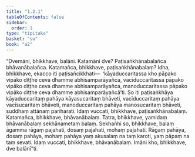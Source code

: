 ```yaml
---
title: "1.2.1"
tableOfContents: false
sidebar:
  order: 1
type: "tipitaka"
basket: "su"
book: "a2"
---
```



<DynamicBreadcrumb />

<Division number="11" book="a2" bookNo="15" page="54">

<Paragraph number="30" book="a2">
“Dvemāni, bhikkhave, balāni. Katamāni dve? Paṭisaṅkhānabalañca bhāvanābalañca. Katamañca, bhikkhave, paṭisaṅkhānabalaṃ? Idha, bhikkhave, ekacco iti paṭisañcikkhati—  ‘kāyaduccaritassa kho pāpako vipāko diṭṭhe ceva dhamme abhisamparāyañca, vacīduccaritassa pāpako vipāko diṭṭhe ceva dhamme abhisamparāyañca, manoduccaritassa pāpako vipāko diṭṭhe ceva dhamme abhisamparāyañcā’ti. So iti paṭisaṅkhāya kāyaduccaritaṃ pahāya kāyasucaritaṃ bhāveti, vacīduccaritaṃ pahāya vacīsucaritaṃ bhāveti, manoduccaritaṃ pahāya manosucaritaṃ bhāveti, suddhaṃ attānaṃ pariharati. Idaṃ vuccati, bhikkhave, paṭisaṅkhānabalaṃ.
</Paragraph>

<Paragraph number="31" book="a2">
Katamañca, bhikkhave, bhāvanābalaṃ. Tatra, bhikkhave, yamidaṃ bhāvanābalaṃ sekhānametaṃ balaṃ. Sekhañhi so, bhikkhave, balaṃ āgamma rāgaṃ pajahati, dosaṃ pajahati, mohaṃ pajahati. Rāgaṃ pahāya, dosaṃ pahāya, mohaṃ pahāya yaṃ akusalaṃ na taṃ karoti, yaṃ pāpaṃ na taṃ sevati. Idaṃ vuccati, bhikkhave, bhāvanābalaṃ. Imāni kho, bhikkhave, dve balānī”ti.
</Paragraph>
</Division>
